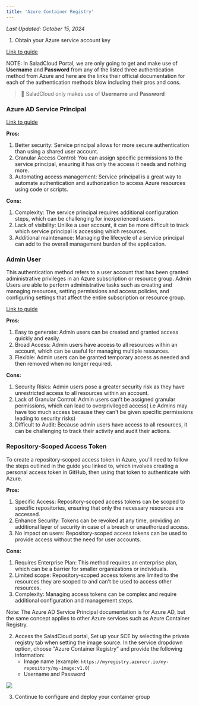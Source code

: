```yaml
---
title: 'Azure Container Registry'
---
```


_Last Updated: October 15, 2024_

1. Obtain your Azure service account key

[Link to guide](https://learn.microsoft.com/en-us/azure/container-registry/container-registry-authentication?tabs=azure-cli)

NOTE: In SaladCloud Portal, we are only going to get and make use of **Username** and **Password** from any of the
listed three authentication method from Azure and here are the links their official documentation for each of the
authentication methods blow including their pros and cons.

> 📘 SaladCloud only makes use of **Username** and **Password**

### Azure AD Service Principal

[Link to guide](https://docs.microsoft.com/en-us/azure/active-directory/develop/howto-create-service-principal-portal)

**Pros:**

1. Better security: Service principal allows for more secure authentication than using a shared user account.
2. Granular Access Control: You can assign specific permissions to the service principal, ensuring it has only the
   access it needs and nothing more.
3. Automating access management: Service principal is a great way to automate authentication and authorization to access
   Azure resources using code or scripts.

**Cons:**

1. Complexity: The service principal requires additional configuration steps, which can be challenging for inexperienced
   users.
2. Lack of visibility: Unlike a user account, it can be more difficult to track which service principal is accessing
   which resources.
3. Additional maintenance: Managing the lifecycle of a service principal can add to the overall management burden of the
   application.

### Admin User

This authentication method refers to a user account that has been granted administrative privileges in an Azure
subscription or resource group. Admin Users are able to perform administrative tasks such as creating and managing
resources, setting permissions and access policies, and configuring settings that affect the entire subscription or
resource group.

[Link to guide](https://docs.microsoft.com/en-us/azure/role-based-access-control/role-assignments-portal)

**Pros:**

1. Easy to generate: Admin users can be created and granted access quickly and easily.
2. Broad Access: Admin users have access to all resources within an account, which can be useful for managing multiple
   resources.
3. Flexible: Admin users can be granted temporary access as needed and then removed when no longer required.

**Cons:**

1. Security Risks: Admin users pose a greater security risk as they have unrestricted access to all resources within an
   account.
2. Lack of Granular Control: Admin users can’t be assigned granular permissions, which can lead to overprivileged
   access( i.e Admins may have too much access because they can't be given specific permissions leading to security
   risks)
3. Difficult to Audit: Because admin users have access to all resources, it can be challenging to track their activity
   and audit their actions.

### Repository-Scoped Access Token

To create a repository-scoped access token in Azure, you'll need to follow the steps outlined in the guide you linked
to, which involves creating a personal access token in GitHub, then using that token to authenticate with Azure.

**Pros:**

1. Specific Access: Repository-scoped access tokens can be scoped to specific repositories, ensuring that only the
   necessary resources are accessed.
2. Enhance Security: Tokens can be revoked at any time, providing an additional layer of security in case of a breach or
   unauthorized access.
3. No impact on users: Repository-scoped access tokens can be used to provide access without the need for user accounts.

**Cons:**

1. Requires Enterprise Plan: This method requires an enterprise plan, which can be a barrier for smaller organizations
   or individuals.
2. Limited scope: Repository-scoped access tokens are limited to the resources they are scoped to and can’t be used to
   access other resources.
3. Complexity: Managing access tokens can be complex and require additional configuration and management steps.

Note: The Azure AD Service Principal documentation is for Azure AD, but the same concept applies to other Azure services
such as Azure Container Registry.

2. Access the SaladCloud portal, Set up your SCE by selecting the private registry tab when setting the image source. In
   the service dropdown option, choose "Azure Container Registry" and provide the following information:
   - Image name (example: `https://myregistry.azurecr.io/my-repository/my-image:v1.0`)
   - Username and Password

<img src="/container-engine/images/configure-acr.png" />

3. Continue to configure and deploy your container group
